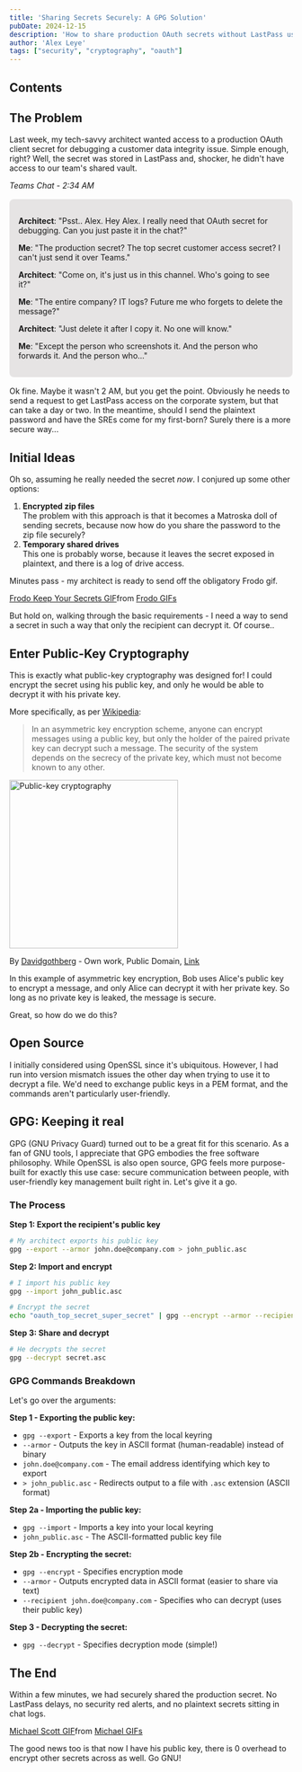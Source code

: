 ```yaml
---
title: 'Sharing Secrets Securely: A GPG Solution'
pubDate: 2024-12-15
description: 'How to share production OAuth secrets without LastPass using GPG public-key cryptography.'
author: 'Alex Leye'
tags: ["security", "cryptography", "oauth"]
---
```

## Contents

## The Problem

Last week, my tech-savvy architect wanted access to a production OAuth client secret for debugging a customer data integrity issue. Simple enough, right? Well, the secret was stored in LastPass and, shocker, he didn't have access to our team's shared vault.

_Teams Chat - 2:34 AM_

<div style="background:rgb(230, 228, 228); padding: 1rem; border-radius: 0.5rem; margin: 1rem 0;">

**Architect**: "Psst.. Alex. Hey Alex. I really need that OAuth secret for debugging. Can you just paste it in the chat?"

**Me**: "The production secret? The top secret customer access secret? I can't just send it over Teams."

**Architect**: "Come on, it's just us in this channel. Who's going to see it?"

**Me**: "The entire company? IT logs? Future me who forgets to delete the message?"

**Architect**: "Just delete it after I copy it. No one will know."

**Me**: "Except the person who screenshots it. And the person who forwards it. And the person who..."

</div>

Ok fine. Maybe it wasn't 2 AM, but you get the point. Obviously he needs to send a request to get LastPass access on the corporate system, but that can take a day or two. In the meantime, should I send the plaintext password and have the SREs come for my first-born? Surely there is a more secure way...

## Initial Ideas

Oh so, assuming he really needed the secret *now*. I conjured up some other options:

1. **Encrypted zip files**\
The problem with this approach is that it becomes a Matroska doll of sending secrets, because now how do you share the password to the zip file securely?
2. **Temporary shared drives**\
This one is probably worse, because it leaves the secret exposed in plaintext, and there is a log of drive access.

Minutes pass - my architect is ready to send off the obligatory Frodo gif.

<div class="flex justify-center">
  <div class="tenor-gif-embed" data-postid="12907121" data-share-method="host" data-aspect-ratio="1.19205" data-width="300px"><a href="https://tenor.com/view/frodo-keep-your-secrets-alright-then-lotr-gif-12907121">Frodo Keep Your Secrets GIF</a>from <a href="https://tenor.com/search/frodo-gifs">Frodo GIFs</a></div>
</div>
<script type="text/javascript" async src="https://tenor.com/embed.js"></script>

But hold on, walking through the basic requirements - I need a way to send a secret in such a way that only the recipient can decrypt it. Of course..

## Enter Public-Key Cryptography

This is exactly what public-key cryptography was designed for! I could encrypt the secret using his public key, and only he would be able to decrypt it with his private key.

More specifically, as per [Wikipedia](https://en.wikipedia.org/wiki/Public-key_cryptography):

> In an asymmetric key encryption scheme, anyone can encrypt messages using a public key, but only the holder of the paired private key can decrypt such a message. The security of the system depends on the secrecy of the private key, which must not become known to any other.

<div class="flex justify-center">
  <img src="/public_key_encryption.svg" alt="Public-key cryptography" width="300" />
</div>
<div class="flex justify-center">
<p class="text-center text-sm text-gray-600 mt-2">
  By <a href="//commons.wikimedia.org/wiki/User:Davidgothberg" title="User:Davidgothberg">Davidgothberg</a> - <span class="int-own-work" lang="en">Own work</span>, Public Domain, <a href="https://commons.wikimedia.org/w/index.php?curid=1028460">Link</a>
</p>
</div>

In this example of asymmetric key encryption, Bob uses Alice's public key to encrypt a message, and only Alice can decrypt it with her private key. So long as no private key is leaked, the message is secure.

Great, so how do we do this?

## Open Source

I initially considered using OpenSSL since it's ubiquitous. However, I had run into version mismatch issues the other day when trying to use it to decrypt a file. We'd need to exchange public keys in a PEM format, and the commands aren't particularly user-friendly.

## GPG: Keeping it real

GPG (GNU Privacy Guard) turned out to be a great fit for this scenario. As a fan of GNU tools, I appreciate that GPG embodies the free software philosophy. While OpenSSL is also open source, GPG feels more purpose-built for exactly this use case: secure communication between people, with user-friendly key management built right in. Let's give it a go.

### The Process

**Step 1: Export the recipient's public key**
```bash
# My architect exports his public key
gpg --export --armor john.doe@company.com > john_public.asc
```

**Step 2: Import and encrypt**
```bash
# I import his public key
gpg --import john_public.asc

# Encrypt the secret
echo "oauth_top_secret_super_secret" | gpg --encrypt --armor --recipient john.doe@company.com > secret.asc
```

**Step 3: Share and decrypt**
```bash
# He decrypts the secret
gpg --decrypt secret.asc
```

### GPG Commands Breakdown

Let's go over the arguments:

**Step 1 - Exporting the public key:**
- `gpg --export` - Exports a key from the local keyring
- `--armor` - Outputs the key in ASCII format (human-readable) instead of binary
- `john.doe@company.com` - The email address identifying which key to export
- `> john_public.asc` - Redirects output to a file with `.asc` extension (ASCII format)

**Step 2a - Importing the public key:**
- `gpg --import` - Imports a key into your local keyring
- `john_public.asc` - The ASCII-formatted public key file

**Step 2b - Encrypting the secret:**
- `gpg --encrypt` - Specifies encryption mode
- `--armor` - Outputs encrypted data in ASCII format (easier to share via text)
- `--recipient john.doe@company.com` - Specifies who can decrypt (uses their public key)

**Step 3 - Decrypting the secret:**
- `gpg --decrypt` - Specifies decryption mode (simple!)

## The End

Within a few minutes, we had securely shared the production secret. No LastPass delays, no security red alerts, and no plaintext secrets sitting in chat logs.

<div class="flex justify-center">
<div class="tenor-gif-embed" data-postid="25339857" data-share-method="host" data-aspect-ratio="1" data-width="300px"><a href="https://tenor.com/view/michael-scott-secrets-tell-each-other-gif-25339857">Michael Scott GIF</a>from <a href="https://tenor.com/search/michael-gifs">Michael GIFs</a></div>
</div>

The good news too is that now I have his public key, there is 0 overhead to encrypt other secrets across as well. Go GNU!
